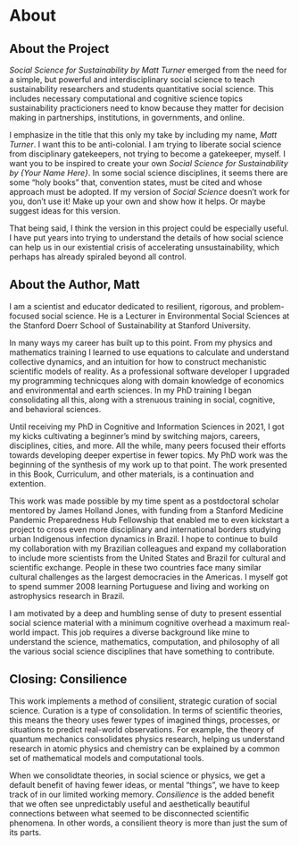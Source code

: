 # About {.unnumbered}

## About the Project

*Social Science for Sustainability by Matt Turner* emerged from the need for a
simple, but powerful and
interdisciplinary social science to teach sustainability researchers and 
students quantitative social science. This includes necessary computational and
cognitive science topics sustainability practicioners need to know because they
matter for decision making in partnerships, institutions, in governments, and
online.

I emphasize in the title that this only my take by including my name, *Matt Turner*. 
I want this to be anti-colonial. I am trying to liberate social science from
disciplinary gatekeepers, not trying to become a
gatekeeper, myself. I want you to be inspired to create your own *Social Science
for Sustainability by {Your Name Here}*. In some social science disciplines, 
it seems there are some "holy
books" that, convention states, must be cited and whose approach must be
adopted. If my version of *Social Science* doesn't work for you, don't use it! 
Make up your own and show how it helps. Or maybe suggest ideas for this version.

That being said, I think the version in this project could be especially useful. 
I have put years into trying to understand the details of how social
science can help us in our existential crisis of accelerating unsustainability,
which perhaps has already spiraled beyond all control. 


## About the Author, Matt

I am a scientist and educator dedicated to resilient, rigorous, and
problem-focused social science. He is a Lecturer in Environmental Social
Sciences at the Stanford Doerr School of Sustainability at Stanford University.

In many ways my career has built up to this point. From my physics and mathematics training I learned to
use equations to calculate and understand collective dynamics, and an intuition
for how to construct mechanistic scientific models of reality. As a professional
software developer I upgraded my programming technicques along with domain
knowledge of economics and environmental and earth sciences. In my PhD training
I began consolidating all this, along with a strenuous training in 
social, cognitive, and behavioral sciences.

Until receiving my PhD in Cognitive and Information Sciences in 2021, 
I got my kicks cultivating a beginner's mind by switching majors, careers,
disciplines, cities, and more. All the while, many peers focused their efforts towards
developing deeper expertise in fewer topics. My PhD work was the beginning of
the synthesis of my work up to that point. The work presented in this Book,
Curriculum, and other materials, is a continuation and extention.

This work was made possible by my time spent as a postdoctoral
scholar mentored by James Holland Jones, with funding from a Stanford Medicine
Pandemic Preparedness Hub Fellowship that enabled me to even kickstart a 
project to cross even more disciplinary and international borders studying 
urban Indigenous infection dynamics in Brazil. I hope to continue to build my
collaboration with my Brazilian colleagues and expand my collaboration to
include more scientists from the United States and Brazil for cultural and
scientific exchange. People in these two countries face many similar cultural
challenges as the largest democracies in the Americas. I myself got to spend 
summer 2008 learning Portuguese and living and working on astrophysics research in
Brazil.

I am motivated by a deep and humbling sense of duty to present essential social science
material with a minimum cognitive overhead a maximum real-world impact.
This job requires a diverse background like mine to understand the science,
mathematics, computation, and philosophy of all the various social science
disciplines that have something to contribute.

## Closing: Consilience

This work implements a method of consilient, strategic curation of
social science. Curation is a type of consolidation.
In terms of scientific theories, this means the theory uses fewer types of
imagined things, processes, or situations to predict real-world observations. 
For example, the theory of quantum mechanics consolidates physics research,
helping us understand research in atomic physics and chemistry can be explained
by a common set of mathematical models and computational tools.

When we consolidtate theories, in social science or physics, we get a default
benefit of having fewer ideas, or mental "things", we have to keep track of 
in our limited working memory. *Consilience* is the added benefit that
we often see unpredictably useful and aesthetically beautiful connections between 
what seemed to be disconnected scientific phenomena. In other words, 
a consilient theory is more than just the sum of its parts.
